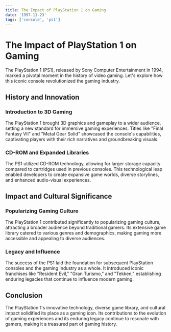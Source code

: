```yaml
---
title: The Impact of PlayStation 1 on Gaming
date: '1997-11-23'
tags: ['console', 'ps1']
---
```


<CustomImage src="https://raw.githubusercontent.com/silam741852963/Test-Blogpost/main/images/ffix.jpg" alt="final fantasy ix"></CustomImage>

# The Impact of PlayStation 1 on Gaming

The PlayStation 1 (PS1), released by Sony Computer Entertainment in 1994, marked a pivotal moment in the history of video gaming. Let's explore how this iconic console revolutionized the gaming industry.

## History and Innovation

### Introduction to 3D Gaming

The PlayStation 1 brought 3D graphics and gameplay to a wider audience, setting a new standard for immersive gaming experiences. Titles like "Final Fantasy VII" and "Metal Gear Solid" showcased the console's capabilities, captivating players with their rich narratives and groundbreaking visuals.

### CD-ROM and Expanded Libraries

The PS1 utilized CD-ROM technology, allowing for larger storage capacity compared to cartridges used in previous consoles. This technological leap enabled developers to create expansive game worlds, diverse storylines, and enhanced audio-visual experiences.

## Impact and Cultural Significance

### Popularizing Gaming Culture

The PlayStation 1 contributed significantly to popularizing gaming culture, attracting a broader audience beyond traditional gamers. Its extensive game library catered to various genres and demographics, making gaming more accessible and appealing to diverse audiences.

### Legacy and Influence

The success of the PS1 laid the foundation for subsequent PlayStation consoles and the gaming industry as a whole. It introduced iconic franchises like "Resident Evil," "Gran Turismo," and "Tekken," establishing enduring legacies that continue to influence modern gaming.

## Conclusion

The PlayStation 1's innovative technology, diverse game library, and cultural impact solidified its place as a gaming icon. Its contributions to the evolution of gaming experiences and its enduring legacy continue to resonate with gamers, making it a treasured part of gaming history.
